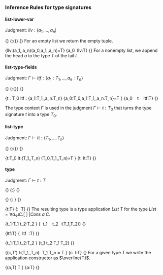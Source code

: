 ### Inference Rules for type signatures

#### list-lower-var
Judgment: $llv:(a_1,\dots,a_n)$

\logicRule
{}
{\mf{""}:()}
{}
For an empty list we return the empty tuple.

\logicRule
{llv:(a_1,\dots,a_n)\quad (a_0,a_1,\dots,a_n)=T}
{a_0 \ llv:T}
{}
For a nonempty list, we append the head $a$ to the type $T$ of the tail $l$.

#### list-type-fields

Judgment: $\Gamma\vdash ltf:\{a_1:T_1,\dots,a_n:T_n\}$

\logicRule
{}
{\Gamma\vdash \mf{""}:\{\}}
{}

\logicRule
{\Gamma\vdash t : T_0\quad
\Gamma\vdash ltf : \{a_1:T_1,\dots,a_n:T_n\}\quad
\{a_0:T_0,a_1:T_1,\dots,a_n:T_n\}=T
}
{\Gamma\vdash a_0 \ \mf{":"} \ t \ \mf{","} \ ltf:T}
{}

The type context $\Gamma$ is used in the judgment $\Gamma\vdash t:T_0$ that turns the type signature $t$ into a type $T_0$.

#### list-type

Judgment: $\Gamma\vdash lt:(T_1,\dots,T_n)$

\logicRule
{}
{\Gamma\vdash \mf{""}:()}
{}

\logicRule
{\Gamma\vdash t:T_0\quad
\Gamma\vdash lt:(T_1,\dots,T_n)\quad
(T_0,T_1,\dots,T_n)=T
}
{\Gamma\vdash t \ lt:T}
{}

#### type

Judgment: $\Gamma\vdash t:T$

\logicRule
{}
{\Gamma\vdash \mf{"Bool"}:\mathit{Bool}}
{}

\logicRule
{}
{\Gamma\vdash\mf{"Int"}:\mathit{Int} }
{}

\logicRule
{\Gamma\vdash t:T}
{\Gamma\vdash\mf{"List" t}:\mathit{List} \ T}
{}
The resulting type is a type application $\mathit{List} \ T$ for the type $\mathit{List} = \forall a.\mu C. [ \ ] \ | \mathit{Cons} \ a \ C$.

\logicRule
{\Gamma\vdash t_1:T_1\quad
\Gamma\vdash t_2:T_2
}
{\Gamma\vdash\mf{"("} \ t_1 \ \mf{","} \ t_2 \ \mf{")"}:(T_1,T_2)}
{}

\logicRule
{\Gamma\vdash ltf:T}
{\Gamma\vdash\mf{"\{"} \ ltf \ \mf{"\}"}:T}
{}

\logicRule
{\Gamma\vdash t_1:T_1\quad
\Gamma\vdash t_2:T_2
}
{\Gamma\vdash t_1 \to t_2:T_1 \to T_2}
{}

\logicRule
{(c,T')\in\Gamma\quad
\Gamma\vdash l:(T_1,\dots,T_n)\quad
\overline{T'} \ T_1 \dots T_n = T
}
{\Gamma\vdash c \ l:T}
{}
For a given type $T$ we write the application constructor as $\overline{T}$.

\logicRule
{(a,T)\in\Gamma\quad
T \text{ is a type variable}
}
{\Gamma\vdash a:T}
{}